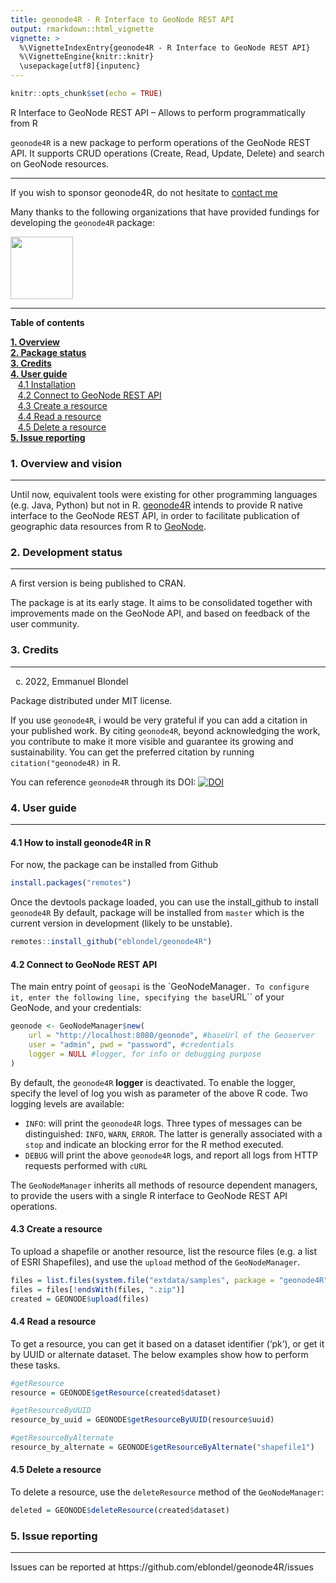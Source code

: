 ```yaml
---
title: geonode4R - R Interface to GeoNode REST API
output: rmarkdown::html_vignette
vignette: >
  %\VignetteIndexEntry{geonode4R - R Interface to GeoNode REST API}
  %\VignetteEngine{knitr::knitr}
  \usepackage[utf8]{inputenc}
---
```


```r
knitr::opts_chunk$set(echo = TRUE)
```


R Interface to GeoNode REST API – Allows to perform programmatically from R

`geonode4R` is a new package to perform operations of the GeoNode REST API. It supports CRUD operations (Create, Read, Update, Delete) and search on GeoNode resources.

***

If you wish to sponsor geonode4R, do not hesitate to [contact me](mailto:eblondel.pro@gmail.com)

Many thanks to the following organizations that have provided fundings for developing the ``geonode4R`` package:

<a href="https://en.ird.fr/"><img src="https://en.ird.fr/sites/ird_fr/files/2019-08/logo_IRD_2016_BLOC_UK_COUL.png" height=100 width=100/></a>

***

**Table of contents**

[**1. Overview**](#package_overview)<br/>
[**2. Package status**](#package_status)<br/>
[**3. Credits**](#package_credits)<br/>
[**4. User guide**](#user_guide)<br/>
&nbsp;&nbsp;&nbsp;[4.1 Installation](#install_guide)<br/>
&nbsp;&nbsp;&nbsp;[4.2 Connect to GeoNode REST API](#GeoNodeManager)<br/>
&nbsp;&nbsp;&nbsp;[4.3 Create a resource](#GeoNodeManager-create)<br/>
&nbsp;&nbsp;&nbsp;[4.4 Read a resource](#GeoNodeManager-read)<br/>
&nbsp;&nbsp;&nbsp;[4.5 Delete a resource](#GeoNodeManager-delete)<br/>
[**5. Issue reporting**](#package_issues)<br/>

<a name="package_overview"/>

### 1. Overview and vision
***

Until now, equivalent tools were existing for other programming languages (e.g. Java, Python) but not in R. [geonode4R](https://github.com/eblondel/geonode4R) intends to provide R native interface to the GeoNode REST API, in order to facilitate publication of geographic data resources from R to [GeoNode](https://geonode.org/).

<a name="package_status"/>

### 2. Development status
***

A first version is being published to CRAN.

The package is at its early stage. It aims to be consolidated together with improvements made on the GeoNode API, and based on feedback of the user community.

<a name="package_credits"/>

### 3. Credits
***

(c) 2022, Emmanuel Blondel

Package distributed under MIT license.

If you use ``geonode4R``, i would be very grateful if you can add a citation in your published work. By citing ``geonode4R``, beyond acknowledging the work, you contribute to make it more visible and guarantee its growing and sustainability. You can get the preferred citation by running ```citation("geonode4R)``` in R.

You can reference ``geonode4R`` through its DOI: [![DOI](https://zenodo.org/badge/DOI/10.5281/zenodo.7703117.svg)](https://doi.org/10.5281/zenodo.7703117)

<a name="user_guide"/>

### 4. User guide
***

<a name="install_guide"/>

#### 4.1 How to install geonode4R in R

For now, the package can be installed from Github
```R
install.packages("remotes")
```
Once the devtools package loaded, you can use the install_github to install ``geonode4R`` By default, package will be installed from ``master`` which is the current version in development (likely to be unstable). 

```R
remotes::install_github("eblondel/geonode4R")
```

<a name="GeoNodeManager"/>

#### 4.2 Connect to GeoNode REST API 

The main entry point of ``geosapi`` is the `GeoNodeManager``. To configure it, enter the following line, specifying the base ``URL`` of your GeoNode, and your credentials:
```R
geonode <- GeoNodeManager$new(
    url = "http://localhost:8080/geonode", #baseUrl of the Geoserver
    user = "admin", pwd = "password", #credentials
    logger = NULL #logger, for info or debugging purpose
)
```

By default, the ``geonode4R`` **logger** is deactivated. To enable the logger, specify the level of log you wish as parameter of the above R code. Two logging levels are available:

* ``INFO``: will print the ``geonode4R`` logs. Three types of messages can be distinguished: ``INFO``, ``WARN``, ``ERROR``. The latter is generally associated with a ``stop`` and indicate an blocking error for the R method executed.
* ``DEBUG`` will print the above ``geonode4R`` logs, and report all logs from HTTP requests performed with ``cURL``

The ``GeoNodeManager`` inherits all methods of resource dependent managers, to provide the users with a single R interface to GeoNode REST API operations.

<a name="GeoNodeManager-create"/>

#### 4.3 Create a resource

To upload a shapefile or another resource, list the resource files (e.g. a list of ESRI Shapefiles), and use the `upload` method of the `GeoNodeManager`.

```R
files = list.files(system.file("extdata/samples", package = "geonode4R"), pattern = "shapefile1", full.names = T)
files = files[!endsWith(files, ".zip")]
created = GEONODE$upload(files)
```


<a name="GeoNodeManager-read"/>

#### 4.4 Read a resource

To get a resource, you can get it based on a dataset identifier ('pk'), or get it by UUID or alternate dataset. The below examples show how to perform these tasks.

```R
#getResource
resource = GEONODE$getResource(created$dataset)

#getResourceByUUID
resource_by_uuid = GEONODE$getResourceByUUID(resource$uuid)

#getResourceByAlternate
resource_by_alternate = GEONODE$getResourceByAlternate("shapefile1")
```

<a name="GeoNodeManager-delete"/>

#### 4.5 Delete a resource

To delete a resource, use the `deleteResource` method of the `GeoNodeManager`:

```R
deleted = GEONODE$deleteResource(created$dataset)
```

<a name="package_issues"/>

### 5. Issue reporting
***

Issues can be reported at https://github.com/eblondel/geonode4R/issues

